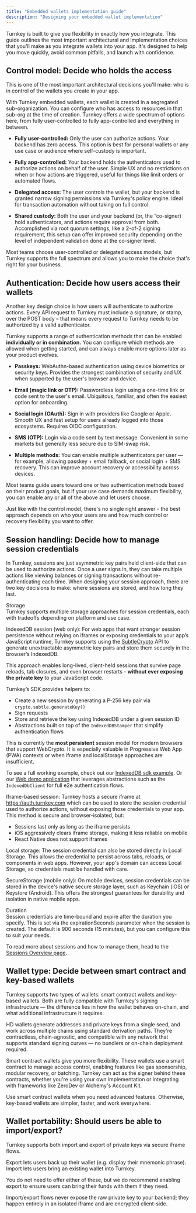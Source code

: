 ```yaml
---
title: "Embedded wallets implementation guide"
description: "Designing your embedded wallet implementation"
---
```


Turnkey is built to give you flexibility in exactly how you integrate.
This guide outlines the most important architectural and implementation choices that you'll make as you integrate wallets into your app.
It's designed to help you move quickly, avoid common pitfalls, and launch with confidence.

## Control model: Decide who holds the access

This is one of the most important architectural decisions you'll make: who is in control of the wallets you create in your app.

WIth Turnkey embedded wallets, each wallet is created in a segregated sub-organization. You can configure who has access to resources
in that sub-org at the time of creation. Turnkey offers a wide spectrum of options here, from fully user-controlled to fully app-controlled
and everything in between.

- **Fully user-controlled:** Only the user can authorize actions. Your backend has zero access. This option is best for personal wallets or
  any use case or audience where self-custody is important.

- **Fully app-controlled:** Your backend holds the authenticators used to authorize actions on behalf of the user. Simple UX and no
  restrictions on when or how actions are triggered, useful for things like limit orders or automated flows.

- **Delegated access:** The user controls the wallet, but your backend is granted narrow signing permissions via Turnkey's policy engine.
  Ideal for transaction automation without taking on full control.

- **Shared custody:** Both the user and your backend (or, the “co-signer) hold authenticators, and actions require approval from both.
  Accomplished via root quorum settings, like a 2-of-2 signing requirement, this setup can offer improved security depending on the level
  of independent validation done at the co-signer level.

Most teams choose user-controlled or delegated access models, but Turnkey supports the full spectrum and allows you to make the choice
that's right for your business.

## Authentication: Decide how users access their wallets

Another key design choice is how users will authenticate to authorize actions. Every API request to Turnkey must include a signature, or stamp,
over the POST body – that means every request to Turnkey needs to be authorized by a valid authenticator.

Turnkey supports a range of authentication methods that can be enabled **individually or in combination.** You can configure which methods are
allowed when getting started, and can always enable more options later as your product evolves.

- **Passkeys:** WebAuthn-based authentication using device biometrics or security keys. Provides the strongest combination of security and UX
  when supported by the user's browser and device.

- **Email (magic link or OTP):** Passwordless login using a one-time link or code sent to the user's email. Ubiquitous, familiar,
  and often the easiest option for onboarding.

- **Social login (OAuth):** Sign in with providers like Google or Apple. Smooth UX and fast setup for users already logged into those ecosystems.
  Requires OIDC configuration.

- **SMS (OTP):** Login via a code sent by text message. Convenient in some markets but generally less secure due to SIM-swap risk.

- **Multiple methods:** You can enable multiple authenticators per user — for example, allowing passkey + email fallback,
  or social login + SMS recovery. This can improve account recovery or accessibility across devices.

Most teams guide users toward one or two authentication methods based on their product goals, but if your use case demands maximum flexibility,
you can enable any or all of the above and let users choose.

Just like with the control model, there's no single right answer - the best approach depends on who your users are and how much control or
recovery flexibility you want to offer.

## Session handling: Decide how to manage session credentials

In Turnkey, sessions are just asymmetric key pairs held client-side that can be used to authorize actions. Once a user signs in,
they can take multiple actions like viewing balances or signing transactions without re-authenticating each time.
When designing your session approach, there are two key decisions to make: where sessions are stored, and how long they last.

Storage  
Turnkey supports multiple storage approaches for session credentials, each with tradeoffs depending on platform and use case.

IndexedDB session (web only): For web apps that want stronger session persistence without relying on iframes or exposing credentials to your app’s JavaScript runtime, Turnkey supports using the [SubtleCrypto](https://developer.mozilla.org/en-US/docs/Web/API/SubtleCrypto) API to generate unextractable asymmetric key pairs and store them securely in the browser’s IndexedDB.

This approach enables long-lived, client-held sessions that survive page reloads, tab closures, and even browser restarts - **without ever exposing the private key** to your JavaScript code.

Turnkey’s SDK provides helpers to:
- Create a new session by generating a P-256 key pair via `crypto.subtle.generateKey()`
- Sign requests
- Store and retrieve the key using IndexedDB under a given session ID
- Abstractions built on top of the `IndexedDBStamper` that simplify authentication flows 

This is currently the **most persistent** session model for modern browsers that support WebCrypto. It is especially valuable in Progressive Web App (PWA) contexts or when iframe and localStorage approaches are insufficient.

To see a full working example, check out our [IndexedDB sdk example](https://github.com/tkhq/sdk/tree/main/examples/with-indexed-db). Or our [Web demo application](https://github.com/tkhq/demo-ewk) that leverages abstractions such as the `IndexedDbClient` for full e2e authentication flows.

Iframe-based session: Turnkey hosts a secure iframe at https://auth.turnkey.com which can be used to store the session credential
used to authorize actions, without exposing those credentials to your app. This method is secure and browser-isolated, but:

- Sessions last only as long as the iframe persists
- iOS aggressively clears iframe storage, making it less reliable on mobile
- React Native does not support iframes

Local storage: The session credential can also be stored directly in Local Storage. This allows the credential to persist across tabs,
reloads, or components in web apps. However, your app's domain can access Local Storage, so credentials must be handled with care.

SecureStorage (mobile only): On mobile devices, session credentials can be stored in the device's native secure storage layer,
such as Keychain (iOS) or Keystore (Android). This offers the strongest guarantees for durability and isolation in native mobile apps.

Duration  
Session credentials are time-bound and expire after the duration you specify. This is set via the expirationSeconds parameter
when the session is created. The default is 900 seconds (15 minutes), but you can configure this to suit your needs.

To read more about sessions and how to manage them, head to the [Sessions Overview page](https://docs.turnkey.com/authentication/sessions#sessions).

## Wallet type: Decide between smart contract and key-based wallets

Turnkey supports two types of wallets: smart contract wallets and key-based wallets. Both are fully compatible with Turnkey's signing
infrastructure — the difference lies in how the wallet behaves on-chain, and what additional infrastructure it requires.

HD wallets generate addresses and private keys from a single seed, and work across multiple chains using standard derivation paths.
They're contractless, chain-agnostic, and compatible with any network that supports standard signing curves — no bundlers or on-chain
deployment required.

Smart contract wallets give you more flexibility. These wallets use a smart contract to manage access control, enabling features like gas
sponsorship, modular recovery, or batching. Turnkey can act as the signer behind these contracts, whether you're using your own implementation
or integrating with frameworks like ZeroDev or Alchemy's Account Kit.

Use smart contract wallets when you need advanced features. Otherwise, key-based wallets are simpler, faster, and work everywhere.

## Wallet portability: Should users be able to import/export?

Turnkey supports both import and export of private keys via secure iframe flows.

Export lets users back up their wallet (e.g. display their mnemonic phrase). Import lets users bring an existing wallet into Turnkey.

You do not need to offer either of these, but we do recommend enabling export to ensure users can bring their funds with them if they need.

Import/export flows never expose the raw private key to your backend; they happen entirely in an isolated iframe and are encrypted client-side.

